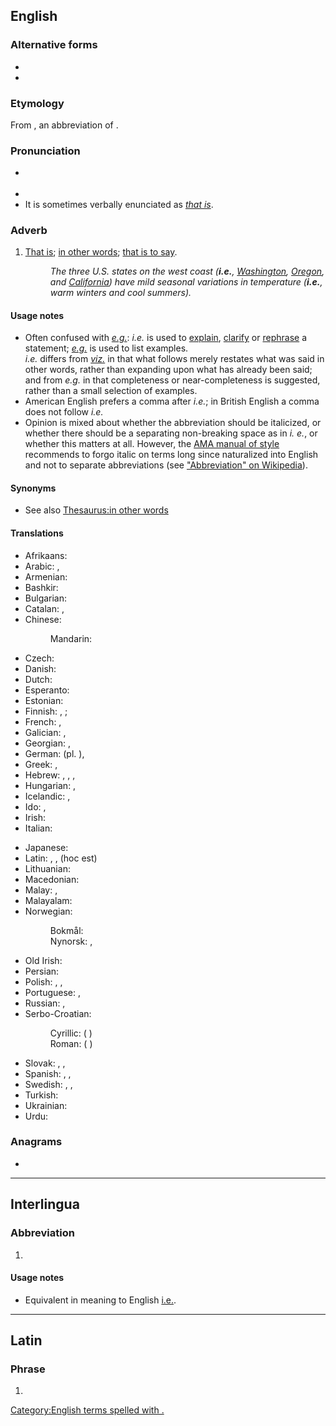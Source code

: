 {{also|Appendix:Variations of "ie"}}
==English==

===Alternative forms===
* {{l|en|i. e.}}
* {{l|en|ie}}

===Etymology===
From {{etyl|la|en}} {{m|la|i. e.}}, an abbreviation of {{m|la|id est||that is}}.

===Pronunciation===
* {{a|RP|US}} {{IPA|/ˌaɪˈiː/|lang=en}}
* {{audio|en-us-i.e..ogg|Audio (US)|lang=en}}
* It is sometimes verbally enunciated as ''[[that is]]''.

===Adverb===
{{head|en|adverb}}

# {{lb|en|[[initialism]]}} [[that is|That is]]; [[in other words]]; [[that is to say]].
#: ''The three U.S. states on the west coast ('''i.e.''', [[Washington]], [[Oregon]], and [[California]]) have mild seasonal variations in temperature ('''i.e.''', warm winters and cool summers).''

====Usage notes====
* Often confused with ''[[e.g.]]'': ''i.e.'' is used to [[explain]], [[clarify]] or [[rephrase]] a statement; ''[[e.g.]]'' is used to list examples.<br /> ''i.e.'' differs from ''[[viz.]]'' in that what follows merely restates what was said in other words, rather than expanding upon what has already been said; and from ''e.g.'' in that completeness or near-completeness is suggested, rather than a small selection of examples.
* American English prefers a comma after ''i.e.''; in British English a comma does not follow ''i.e.''
* Opinion is mixed about whether the abbreviation should be italicized, or whether there should be a separating non-breaking space as in ''i.&nbsp;e.'', or whether this matters at all. However, the [[wikipedia:AMA Manual of Style|AMA manual of style]] recommends to forgo italic on terms long since naturalized into English and not to separate abbreviations (see [[wikipedia:Abbreviation|"Abbreviation" on Wikipedia]]).

====Synonyms====
* See also [[Thesaurus:in other words]]

====Translations====
{{trans-top|that is}}
* Afrikaans: {{t+|af|d.w.s.}}
* Arabic: {{t+|ar|أَيْ}}, {{t|ar|يَعْنِي}}
* Armenian: {{t+|hy|այսինքն}}
* Bashkir: {{t|ba|йәғни|sc=Cyrl}}
* Bulgarian: {{t|bg|т.е.|sc=Cyrl}}
* Catalan: {{t|ca|és a dir}}, {{t+|ca|això és}}
* Chinese:
*: Mandarin: {{t+|cmn|也就是|sc=Hani}}
* Czech: {{t+|cs|tj.}}
* Danish: {{t+|da|dvs.}}
* Dutch: {{t+|nl|d.w.z.}}
* Esperanto: {{t|eo|t.e.}}
* Estonian: {{t+|et|ehk}}
* Finnish: {{t+|fi|eli}}, {{t+|fi|ts.}}; {{t+|fi|l.}} {{q|dated}}
* French: {{t+|fr|c.-à-d.}}, {{t+|fr|c'est-à-dire}}
* Galician: {{t+|gl|é dicir}}, {{t|gl|ou sexa}}
* Georgian: {{t|ka|ესე იგი}}, {{t|ka|ე.ი.}}
* German: {{t+|de|d. i.}} (pl. {{t|de|d. s.}}), {{t+|de|d. h.}}
* Greek: {{t+|el|δηλ.}}, {{t+|el|δηλαδή}}
* Hebrew: {{t|he|היינו|tr=háinu}}, {{t+|he|כְּלוֹמַר|tr=klomár}}, {{t|he|זאת אומרת|tr=zót oméret}}, {{t+|he|קְרִי|tr=qri}}
* Hungarian: {{t+|hu|azaz}}, {{t+|hu|ill.}}
* Icelandic: {{t+|is|þ.e.}} <!-- [[það]] [[er]] -->, {{t+|is|þ.e.a.s.}} <!-- [[það]] [[er]] [[að]] [[segja]] -->
* Ido: {{t+|io|t.e.}}, {{t+|io|c.e.}}
* Irish: {{t|ga|.i.}}<!-- {{qualifier|{{t|ga|eadhon}}}} -->
* Italian: {{t+|it|cioè}}
{{trans-mid}}
* Japanese: {{t+|ja|すなわち|tr=sunawachi|sc=Jpan}}
* Latin: {{t|la|i. e.}}, {{t|la|sc.}}, {{t|la|h. e.}} (hoc est)
* Lithuanian: {{t|lt|t.y.}} {{qualifier|initialism}}
* Macedonian: {{t+|mk|т.е.}}
* Malay: {{t|ms|iaitu}}, {{t|ms|yakni}}
* Malayalam: {{t|ml|അതായത്|sc=Mlym}}
* Norwegian:
*: Bokmål: {{t+|nb|dvs.}}
*: Nynorsk: {{t|nn|d.e.}}, {{t|nn|dvs.}}
* Old Irish: {{t|sga|.i.}}
* Persian: {{t+|fa|یعنی|tr=ya'ni|sc=fa-Arab}}
* Polish: {{t+|pl|tzn.}}, {{t+|pl|tj.}}, {{t+|pl|czyli}}
* Portuguese: {{t+|pt|isto é}}, {{t+|pt|ou seja}}
* Russian: {{t+|ru|т. е.}}, {{t+|ru|то́ есть|sc=Cyrl}}
* Serbo-Croatian:
*: Cyrillic: {{t|sh|тј.|sc=Cyrl}} ({{l|sh|то}} {{l|sh|јест}})
*: Roman: {{t|sh|tj.}} ({{l|sh|tȏ}} {{l|sh|jȅst}})
* Slovak: {{t|sk|čiže}}, {{t|sk|tzn.}}, {{t|sk|teda}}
* Spanish: {{t+|es|es decir}}, {{t|es|a saber}}, {{t+|es|o sea}}
* Swedish: {{t+|sv|dvs}}, {{t+|sv|d v s}}, {{t+|sv|d.v.s.}}
* Turkish: {{t+|tr|yani}}
* Ukrainian: {{t+|uk|то́бто|sc=Cyrl}}
* Urdu: {{t|ur|یعنی|sc=ur-Arab}}
{{trans-bottom}}

===Anagrams===
* {{anagrams|en|a=ei|EI}}

[[Category:English terms spelled with .]]

----

==Interlingua==

===Abbreviation===
{{rfc-header|Abbreviation}}
{{head|ia|abbreviation}}

# {{abbreviation of|isto es|lang=ia}}

====Usage notes====
* Equivalent in meaning to English [[#English|i.e.]].

----

==Latin==

===Phrase===
{{head|la|phrase}}

# {{alternative form of|i. e.|lang=la}}